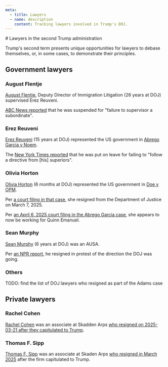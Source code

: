 ```yaml
---
meta:
  - title: Lawyers
  - name: description
    content: Tracking lawyers involved in Trump's DOJ.
---
```




<Frame>
# Lawyers in the second Trump administration

Trump's second term presents unique opportunities for lawyers to debase themselves, or, in some cases, to demonstrate their principles.

## Government lawyers

### August Flentje

[August Flentje](https://www.linkedin.com/in/august-flentje-59418ba7/), Deputy Director of Immigration Litigation (26 years at DOJ) supervised Erez Reuveni.

[ABC News reported](https://abcnews.go.com/Politics/doj-places-attorney-leave-after-struggling-maryland-migrant/story?id=120526466) that he was suspended for "failure to supervisor a subordinate".

### Erez Reuveni

[Erez Reuveni](https://www.linkedin.com/in/erez-reuveni-5b796b18/) (15 years at DOJ) represented the US government in [Abrego Garcia v Noem](https://www.courtlistener.com/docket/69777799/abrego-garcia-v-noem/?filed_after=&filed_before=&entry_gte=&entry_lte=&order_by=desc).

The [New York Times reported](https://www.nytimes.com/live/2025/04/05/us/trump-news-tariffs) that he was put on leave for failing to "follow a directive from [his] superiors".

### Olivia Horton

[Olivia Horton](https://www.linkedin.com/in/olivia-horton-a4b858141/) (6 months at DOJ) represented the US government in [Doe v OPM](https://www.courtlistener.com/docket/69582338/doe-v-office-of-personnel-management/).

Per [a court filing in that case](https://storage.courtlistener.com/recap/gov.uscourts.dcd.276820/gov.uscourts.dcd.276820.34.0.pdf), she resigned from the Department of Justice on March 7, 2025.

Per [an April 6, 2025 court filing in the Abrego Garcia case](https://storage.courtlistener.com/recap/gov.uscourts.ca4.178258/gov.uscourts.ca4.178258.8.1.pdf), she appears to now be working for Quinn Emanuel.

### Sean Murphy

[Sean Murphy](https://www.linkedin.com/in/seanmurphyjd/) (6 years at DOJ) was an AUSA.

Per [an NPR report](https://www.npr.org/2025/03/20/nx-s1-5330879/trump-justice-doj-prosecutor-resignation-jan-6), he resigned in protest of the direction the DOJ was going.

### Others

TODO: find the list of DOJ lawyers who resigned as part of the Adams case

## Private lawyers

### Rachel Cohen

[Rachel Cohen](https://www.linkedin.com/in/rachelxcohen/) was an associate at Skadden Arps [who resigned on 2025-03-21 after they capitulated to Trump](https://www.linkedin.com/posts/rachelxcohen_i-just-put-in-conditional-notice-at-skadden-activity-7308686339435044864-gmb9/).

### Thomas F. Sipp

[Thomas F. Sipp](https://www.linkedin.com/in/thomas-sipp-0b3687138/) was an associate at Skaden Arps [who resigned in March 2025](https://bsky.app/profile/annabower.bsky.social/post/3llrazk2ol222) after the firm capitulated to Trump.

</Frame>
